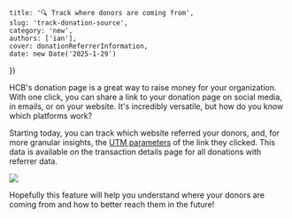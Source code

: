 
    title: '🔍 Track where donors are coming from',
    slug: 'track-donation-source',
    category: 'new',
    authors: ['ian'],
    cover: donationReferrerInformation,
    date: new Date('2025-1-29')
})



HCB's donation page is a great way to raise money for your organization. With one click, you can share a link to your donation page on social media, in emails, or on your website. It's incredibly versatile, but how do you know which platforms work?

Starting today, you can track which website referred your donors, and, for more granular insights, the [UTM parameters](https://www.spinutech.com/digital-marketing/analytics/conversion/what-are-utm-codes-utm-tracking-explained) of the link they clicked. This data is available on the transaction details page for all donations with referrer data.

<Image src={donationReferrerInformation} />

Hopefully this feature will help you understand where your donors are coming from and how to better reach them in the future!